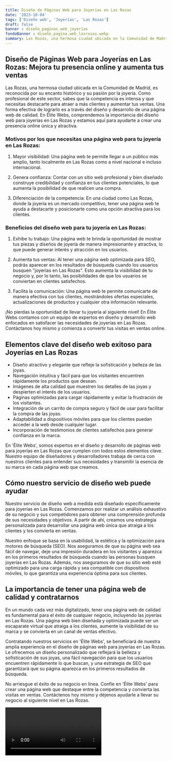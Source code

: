 ```yaml
---
title: Diseño de Páginas Web para Joyerías en Las Rozas
date: '2023-10-04'
tags: ['Diseño web', 'Joyerías', 'Las Rozas']
draft: false
banner : diseño_paginas_web_joyerías
fondoBanner : diseño_pagina_web_lasrozas.webp
summary: Las Rozas, una hermosa ciudad ubicada en la Comunidad de Madrid, es reconocida por su encanto histórico y su pasión por la joyería. Como profesional de este sector, sabes que la competencia es intensa y que necesitas destacarte para atraer a más clientes y aumentar tus ventas. Una forma efectiva de lograrlo es a través del diseño y desarrollo de una página web de calidad. En Élite Webs, comprendemos la importancia del diseño web para joyerías en Las Rozas y estamos aquí para ayudarte a crear una presencia online única y atractiva.
---
```


## Diseño de Páginas Web para Joyerías en Las Rozas: Mejora tu presencia online y aumenta tus ventas

Las Rozas, una hermosa ciudad ubicada en la Comunidad de Madrid, es reconocida por su encanto histórico y su pasión por la joyería. Como profesional de este sector, sabes que la competencia es intensa y que necesitas destacarte para atraer a más clientes y aumentar tus ventas. Una forma efectiva de lograrlo es a través del diseño y desarrollo de una página web de calidad. En Élite Webs, comprendemos la importancia del diseño web para joyerías en Las Rozas y estamos aquí para ayudarte a crear una presencia online única y atractiva.

### Motivos por los que necesitas una página web para tu joyería en Las Rozas:

1. Mayor visibilidad: Una página web te permite llegar a un público más amplio, tanto localmente en Las Rozas como a nivel nacional e incluso internacional.

2. Genera confianza: Contar con un sitio web profesional y bien diseñado construye credibilidad y confianza en tus clientes potenciales, lo que aumenta la posibilidad de que realicen una compra.

3. Diferenciación de la competencia: En una ciudad como Las Rozas, donde la joyería es un mercado competitivo, tener una página web te ayuda a destacarte y posicionarte como una opción atractiva para los clientes.

### Beneficios del diseño web para tu joyería en Las Rozas:

1. Exhibe tu trabajo: Una página web te brinda la oportunidad de mostrar tus piezas y diseños de joyería de manera impresionante y atractiva, lo que puede generar interés y atracción en los usuarios.

2. Aumenta tus ventas: Al tener una página web optimizada para SEO, podrás aparecer en los resultados de búsqueda cuando los usuarios busquen "joyerías en Las Rozas". Esto aumenta la visibilidad de tu negocio y, por lo tanto, las posibilidades de que los usuarios se conviertan en clientes satisfechos.

3. Facilita la comunicación: Una página web te permite comunicarte de manera efectiva con tus clientes, mostrándoles ofertas especiales, actualizaciones de productos y cualquier otra información relevante.

¡No pierdas la oportunidad de llevar tu joyería al siguiente nivel! En Élite Webs contamos con un equipo de expertos en diseño y desarrollo web enfocados en satisfacer las necesidades de joyerías en Las Rozas. Contáctanos hoy mismo y comienza a convertir tus visitas en ventas online.

<GifSeo />

<Cta />

## Elementos clave del diseño web exitoso para Joyerías en Las Rozas 

- Diseño atractivo y elegante que refleje la sofisticación y belleza de las joyas.
- Navegación intuitiva y fácil para que los visitantes encuentren rápidamente los productos que desean.
- Imágenes de alta calidad que muestren los detalles de las joyas y despierten el interés de los usuarios.
- Páginas optimizadas para cargar rápidamente y evitar la frustración de los visitantes.
- Integración de un carrito de compra seguro y fácil de usar para facilitar la compra de las joyas.
- Adaptabilidad a dispositivos móviles para que los clientes puedan acceder a la web desde cualquier lugar.
- Incorporación de testimonios de clientes satisfechos para generar confianza en la marca.

En 'Élite Webs', somos expertos en el diseño y desarrollo de páginas web para joyerías en Las Rozas que cumplen con todos estos elementos clave. Nuestro equipo de diseñadores y desarrolladores trabaja de cerca con nuestros clientes para entender sus necesidades y transmitir la esencia de su marca en cada página web que creamos.

## Cómo nuestro servicio de diseño web puede ayudar

Nuestro servicio de diseño web a medida está diseñado específicamente para joyerías en Las Rozas. Comenzamos por realizar un análisis exhaustivo de su negocio y sus competidores para obtener una comprensión profunda de sus necesidades y objetivos. A partir de ahí, creamos una estrategia personalizada para desarrollar una página web única que atraiga a los clientes y los convierta en ventas.

Nuestro enfoque se basa en la usabilidad, la estética y la optimización para motores de búsqueda (SEO). Nos aseguramos de que su página web sea fácil de navegar, deje una impresión duradera en los visitantes y aparezca en los primeros resultados de búsqueda cuando las personas busquen joyerías en Las Rozas. Además, nos aseguramos de que su sitio web esté optimizado para una carga rápida y sea compatible con dispositivos móviles, lo que garantiza una experiencia óptima para sus clientes.

## La importancia de tener una página web de calidad y contratarnos

En un mundo cada vez más digitalizado, tener una página web de calidad es fundamental para el éxito de cualquier negocio, incluyendo las joyerías en Las Rozas. Una página web bien diseñada y optimizada puede ser un escaparate virtual que atraiga a los clientes, aumente la visibilidad de su marca y se convierta en un canal de ventas efectivo.

Contratando nuestros servicios en 'Élite Webs', se beneficiará de nuestra amplia experiencia en el diseño de páginas web para joyerías en Las Rozas. Le ofrecemos un diseño personalizado que reflejará la belleza y sofisticación de sus joyas, una fácil navegación para que los usuarios encuentren rápidamente lo que buscan, y una estrategia de SEO que garantizará que su página aparezca en los primeros resultados de búsqueda.

No arriesgue el éxito de su negocio en línea. Confíe en 'Élite Webs' para crear una página web que destaque entre la competencia y convierta las visitas en ventas. Contáctenos hoy mismo y déjenos ayudarle a llevar su negocio al siguiente nivel en Las Rozas.

<Video />

<CtaBot job='Joyerías' city='Las Rozas'/>

<Gmaps query='Las Rozas+españa+maps' />